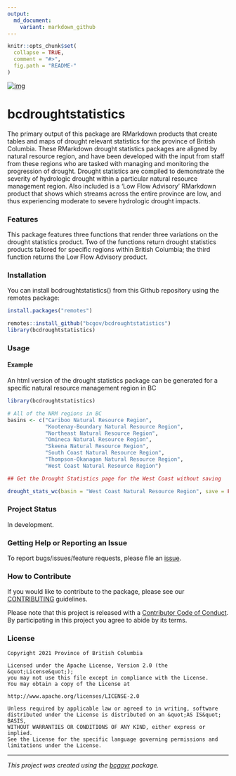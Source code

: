 ```yaml
---
output:
  md_document:
    variant: markdown_github
---
```


```r
knitr::opts_chunk$set(
  collapse = TRUE,
  comment = "#>",
  fig.path = "README-"
)
```

<!-- Add a project state badge
See https://github.com/BCDevExchange/Our-Project-Docs/blob/master/discussion/projectstates.md
If you have bcgovr installed and you use RStudio, click the 'Insert BCDevex Badge' Addin. -->[![img](https://img.shields.io/badge/Lifecycle-Stable-97ca00)](https://github.com/bcgov/repomountie/blob/master/doc/lifecycle-badges.md)

# bcdroughtstatistics

The primary output of this package are RMarkdown products that create tables and maps of drought relevant statistics for the province of British Columbia. These RMarkdown drought statistics packages are aligned by natural resource region, and have been developed with the input from staff from these regions who are tasked with managing and monitoring the progression of drought. Drought statistics are compiled to demonstrate the severity of hydrologic drought within a particular natural resource management region. Also included is a 'Low Flow Advisory' RMarkdown product that shows which streams across the entire province are low, and thus experiencing moderate to severe hydrologic drought impacts.

### Features
This package features three functions that render three variations on the drought statistics product. Two of the functions return drought statistics products tailored for specific regions within British Columbia; the third function returns the Low Flow Advisory product.


### Installation

You can install bcdroughtstatistics() from this Github repository using the remotes package:

```r
install.packages("remotes")

remotes::install_github("bcgov/bcdroughtstatistics")
library(bcdroughtstatistics)
```

### Usage

#### Example

An html version of the drought statistics package can be generated for a specific natural resource management region in BC 

```r

library(bcdroughtstatistics)

# All of the NRM regions in BC
basins <- c("Cariboo Natural Resource Region",
            "Kootenay-Boundary Natural Resource Region",
            "Northeast Natural Resource Region",
            "Omineca Natural Resource Region",
            "Skeena Natural Resource Region",
            "South Coast Natural Resource Region",
            "Thompson-Okanagan Natural Resource Region",
            "West Coast Natural Resource Region")

## Get the Drought Statistics page for the West Coast without saving

drought_stats_wc(basin = "West Coast Natural Resource Region", save = FALSE)
```


### Project Status
In development.

### Getting Help or Reporting an Issue

To report bugs/issues/feature requests, please file an [issue](https://github.com/bcgov/bcdroughtstatistics/issues/).

### How to Contribute

If you would like to contribute to the package, please see our 
[CONTRIBUTING](CONTRIBUTING.md) guidelines.

Please note that this project is released with a [Contributor Code of Conduct](CODE_OF_CONDUCT.md). By participating in this project you agree to abide by its terms.

### License

```
Copyright 2021 Province of British Columbia

Licensed under the Apache License, Version 2.0 (the &quot;License&quot;);
you may not use this file except in compliance with the License.
You may obtain a copy of the License at

http://www.apache.org/licenses/LICENSE-2.0

Unless required by applicable law or agreed to in writing, software distributed under the License is distributed on an &quot;AS IS&quot; BASIS,
WITHOUT WARRANTIES OR CONDITIONS OF ANY KIND, either express or implied.
See the License for the specific language governing permissions and limitations under the License.
```

---
*This project was created using the [bcgovr](https://github.com/bcgov/bcgovr) package.* 
